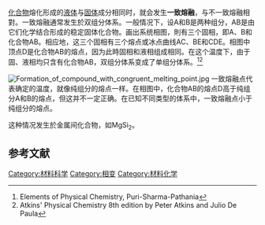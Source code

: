 [[化合物|化合物]]熔化形成的[[液体|液体]]与[[固体|固体]]成分相同时，就会发生'''一致熔融'''，与不一致熔融相對。一致熔融通常发生於双组分体系。一般情况下，设A和B是两种组分，AB是由它们化学结合形成的稳定固体化合物。画出系统相图，則有三个固相，即A、B和化合物AB。相应地，这三个固相有三个熔点或冰点曲线AC、BE和CDE。相图中顶点D是化合物AB的熔点，因为此時固相和液相组成相同。在这个温度下，由于固、液相均只含有化合物AB，双组分体系变成了单组分体系。<ref>Elements of Physical Chemistry, Puri-Sharma-Pathania</ref><ref>Atkins' Physical Chemistry 8th edition by Peter Atkins and Julio De Paula</ref>

[[File:Formation_of_compound_with_congruent_melting_point.jpg|thumb]]
一致熔融点代表确定的温度，就像纯组分的熔点一样。在相图中，化合物AB的熔点D高于纯组分A和B的熔点，但这并不一定正确。在已知不同类型的体系中，一致熔融点小于纯组分的熔点。

这种情况发生於金属间化合物，如MgSi<sub>2</sub>。

==参考文献==
{{reflist}}
[[Category:材料科学|Category:材料科学]]
[[Category:相变|Category:相变]]
[[Category:材料化学|Category:材料化学]]